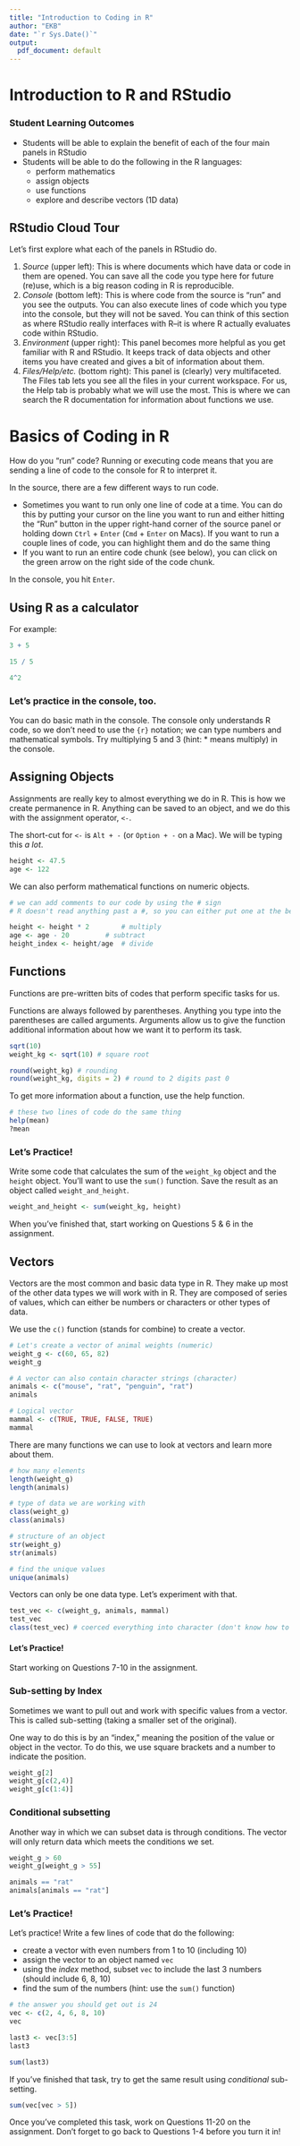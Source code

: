 ```yaml
---
title: "Introduction to Coding in R"
author: "EKB"
date: "`r Sys.Date()`"
output: 
  pdf_document: default
---
```


# Introduction to R and RStudio

### Student Learning Outcomes

-   Students will be able to explain the benefit of each of the four main panels in RStudio
-   Students will be able to do the following in the R languages:
    -   perform mathematics
    -   assign objects
    -   use functions
    -   explore and describe vectors (1D data)

## RStudio Cloud Tour

Let's first explore what each of the panels in RStudio do.

1.  *Source* (upper left): This is where documents which have data or code in them are opened. You can save all the code you type here for future (re)use, which is a big reason coding in R is reproducible.
2.  *Console* (bottom left): This is where code from the source is "run" and you see the outputs. You can also execute lines of code which you type into the console, but they will not be saved. You can think of this section as where RStudio really interfaces with R--it is where R actually evaluates code within RStudio.
3.  *Environment* (upper right): This panel becomes more helpful as you get familiar with R and RStudio. It keeps track of data objects and other items you have created and gives a bit of information about them.
4.  *Files/Help/etc.* (bottom right): This panel is (clearly) very multifaceted. The Files tab lets you see all the files in your current workspace. For us, the Help tab is probably what we will use the most. This is where we can search the R documentation for information about functions we use.

# Basics of Coding in R

How do you "run" code? Running or executing code means that you are sending a line of code to the console for R to interpret it.

In the source, there are a few different ways to run code.

-   Sometimes you want to run only one line of code at a time. You can do this by putting your cursor on the line you want to run and either hitting the "Run" button in the upper right-hand corner of the source panel or holding down `Ctrl` + `Enter` (`Cmd` + `Enter` on Macs). If you want to run a couple lines of code, you can highlight them and do the same thing
-   If you want to run an entire code chunk (see below), you can click on the green arrow on the right side of the code chunk.

In the console, you hit `Enter`.

## Using R as a calculator

For example:

```r
3 + 5

15 / 5

4^2
```

### Let's practice in the console, too.

You can do basic math in the console. The console only understands R code, so we don't need to use the `{r}` notation; we can type numbers and mathematical symbols. Try multiplying 5 and 3 (hint: \* means multiply) in the console.

## Assigning Objects

Assignments are really key to almost everything we do in R. This is how we create permanence in R. Anything can be saved to an object, and we do this with the assignment operator, `<-`.

The short-cut for `<-` is `Alt + -` (or `Option + -` on a Mac). We will be typing this *a lot*.

```r
height <- 47.5            
age <- 122
```

We can also perform mathematical functions on numeric objects.

```r
# we can add comments to our code by using the # sign
# R doesn't read anything past a #, so you can either put one at the beginning of a whole line or after some code

height <- height * 2        # multiply
age <- age - 20         # subtract
height_index <- height/age  # divide
```

## Functions

Functions are pre-written bits of codes that perform specific tasks for us.

Functions are always followed by parentheses. Anything you type into the parentheses are called arguments. Arguments allow us to give the function additional information about how we want it to perform its task.

```r
sqrt(10)
weight_kg <- sqrt(10) # square root 

round(weight_kg) # rounding 
round(weight_kg, digits = 2) # round to 2 digits past 0
```

To get more information about a function, use the help function.

```r
# these two lines of code do the same thing
help(mean) 
?mean
```

### Let's Practice!

Write some code that calculates the sum of the `weight_kg` object and the `height` object. You'll want to use the `sum()` function. Save the result as an object called `weight_and_height`.

```r
weight_and_height <- sum(weight_kg, height)
```

When you've finished that, start working on Questions 5 & 6 in the assignment.

## Vectors

Vectors are the most common and basic data type in R. They make up most of the other data types we will work with in R. They are composed of series of values, which can either be numbers or characters or other types of data.

We use the `c()` function (stands for combine) to create a vector.

```r
# Let's create a vector of animal weights (numeric)
weight_g <- c(60, 65, 82) 
weight_g

# A vector can also contain character strings (character)
animals <- c("mouse", "rat", "penguin", "rat") 
animals

# Logical vector
mammal <- c(TRUE, TRUE, FALSE, TRUE)
mammal
```

There are many functions we can use to look at vectors and learn more about them.

```r
# how many elements
length(weight_g) 
length(animals)

# type of data we are working with
class(weight_g) 
class(animals)

# structure of an object
str(weight_g) 
str(animals)

# find the unique values
unique(animals)
```

Vectors can only be one data type. Let's experiment with that.

```r
test_vec <- c(weight_g, animals, mammal) 
test_vec 
class(test_vec) # coerced everything into character (don't know how to make words numeric)
```

#### Let's Practice!

Start working on Questions 7-10 in the assignment.

### Sub-setting by Index

Sometimes we want to pull out and work with specific values from a vector. This is called sub-setting (taking a smaller set of the original).

One way to do this is by an "index," meaning the position of the value or object in the vector. To do this, we use square brackets and a number to indicate the position.

```r
weight_g[2] 
weight_g[c(2,4)] 
weight_g[c(1:4)]
```

### Conditional subsetting

Another way in which we can subset data is through conditions. The vector will only return data which meets the conditions we set.

```r
weight_g > 60
weight_g[weight_g > 55] 

animals == "rat"
animals[animals == "rat"]
```

### Let's Practice!

Let's practice! Write a few lines of code that do the following:

-   create a vector with even numbers from 1 to 10 (including 10)
-   assign the vector to an object named `vec`
-   using the *index* method, subset `vec` to include the last 3 numbers (should include 6, 8, 10)
-   find the sum of the numbers (hint: use the `sum()` function)

```r
# the answer you should get out is 24
vec <- c(2, 4, 6, 8, 10)
vec

last3 <- vec[3:5]
last3

sum(last3)
```

If you've finished that task, try to get the same result using *conditional* sub-setting.

```r
sum(vec[vec > 5])
```

Once you've completed this task, work on Questions 11-20 on the assignment. Don't forget to go back to Questions 1-4 before you turn it in!
